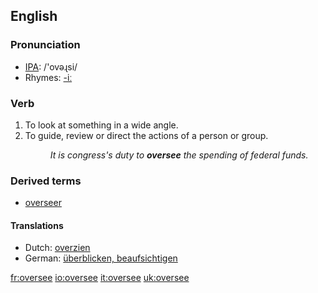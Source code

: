 ==English==
=== Pronunciation ===
*[[w:IPA|IPA]]: /'ovəɻsi/
*Rhymes: [[Rhymes:English:-iː|-iː]]

=== Verb ===
{{irregverb|'''to oversee'''|'''[[oversees]]'''|'''[[oversaw]]'''|'''[[overseen]]'''|'''[[overseeing]]'''}}

#To look at something in a wide angle.
#To guide, review or direct the actions of a person or group.
#:''It is congress's duty to '''oversee''' the spending of federal funds.''


===Derived terms===
*[[overseer]]

==== Translations ====
*Dutch: [[overzien]]
*German: [[überblicken, beaufsichtigen]]

[[fr:oversee]]
[[io:oversee]]
[[it:oversee]]
[[uk:oversee]]